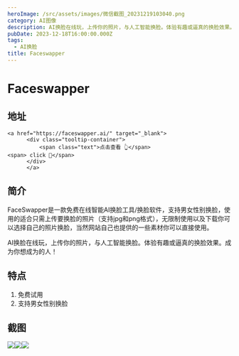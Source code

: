 ```yaml
---
heroImage: /src/assets/images/微信截图_20231219103040.png
category: AI图像
description: AI换脸在线玩，上传你的照片，与人工智能换脸。体验有趣或逼真的换脸效果。成为你想成为的人！
pubDate: 2023-12-18T16:00:00.000Z
tags:
  - AI换脸
title: Faceswapper
---
```


# Faceswapper

## 地址

    <a href="https://faceswapper.ai/" target="_blank">
          <div class="tooltip-container">
              <span class="text">点击查看 👆</span>
    <span> click 👋</span>
          </div>
          </a>

## 简介

FaceSwapper是一款免费在线智能AI换脸工具/换脸软件，支持男女性别换脸，使用的适合只需上传要换脸的照片（支持jpg和png格式），无限制使用以及下载你可以选择自己的照片换脸，当然网站自己也提供的一些素材你可以直接使用。

AI换脸在线玩，上传你的照片，与人工智能换脸。体验有趣或逼真的换脸效果。成为你想成为的人！

## 特点

1. 免费试用
2. 支持男女性别换脸

## 截图

![](/src/assets/images/微信截图_20231219103040.png)![](/src/assets/images/微信截图_20231219102705.png)![](/src/assets/images/微信截图_20231219102816.png)
